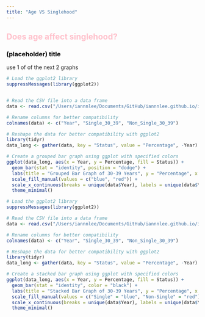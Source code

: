 ```yaml
---
title: "Age VS Singlehood"
---
```

## Does age affect singlehood? {style="color: pink"}

### (placeholder) title {style="color: black"}
use 1 of of the next 2 graphs 

```r
# Load the ggplot2 library
suppressMessages(library(ggplot2))


# Read the CSV file into a data frame
data <- read.csv("/Users/iannnlee/Documents/GitHub/iannnlee.github.io/iannnlee.github.io/clean_data5.csv")

# Rename columns for better compatibility
colnames(data) <- c("Year", "Single_30_39", "Non_Single_30_39")

# Reshape the data for better compatibility with ggplot2
library(tidyr)
data_long <- gather(data, key = "Status", value = "Percentage", -Year)

# Create a grouped bar graph using ggplot with specified colors
ggplot(data_long, aes(x = Year, y = Percentage, fill = Status)) +
  geom_bar(stat = "identity", position = "dodge") +
  labs(title = "Grouped Bar Graph of 30-39 Years", y = "Percentage", x = "Year") +
  scale_fill_manual(values = c("blue", "red")) +
  scale_x_continuous(breaks = unique(data$Year), labels = unique(data$Year)) +
  theme_minimal()

```

```r
# Load the ggplot2 library
suppressMessages(library(ggplot2))

# Read the CSV file into a data frame
data <- read.csv("/Users/iannnlee/Documents/GitHub/iannnlee.github.io/iannnlee.github.io/clean_data5.csv")

# Rename columns for better compatibility
colnames(data) <- c("Year", "Single_30_39", "Non_Single_30_39")

# Reshape the data for better compatibility with ggplot2
library(tidyr)
data_long <- gather(data, key = "Status", value = "Percentage", -Year)

# Create a stacked bar graph using ggplot with specified colors
ggplot(data_long, aes(x = Year, y = Percentage, fill = Status)) +
  geom_bar(stat = "identity", color = "black") +
  labs(title = "Stacked Bar Graph of 30-39 Years", y = "Percentage", x = "Year") +
  scale_fill_manual(values = c("Single" = "blue", "Non-Single" = "red")) +
  scale_x_continuous(breaks = unique(data$Year), labels = unique(data$Year)) +
  theme_minimal()

```
